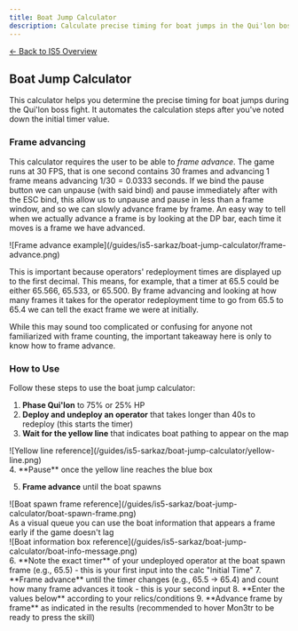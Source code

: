 ```yaml
---
title: Boat Jump Calculator
description: Calculate precise timing for boat jumps in the Qui'lon boss fight.
---
```



<div class="back-button-container">
  <a href="/is5-sarkaz/overview/" class="back-button">
    <span class="back-arrow">←</span>
    <span class="back-text">Back to IS5 Overview</span>
  </a>
</div>

## Boat Jump Calculator

This calculator helps you determine the precise timing for boat jumps during the Qui'lon boss fight. It automates the calculation steps after you've noted down the initial timer value.

### Frame advancing
This calculator requires the user to be able to *frame advance*.
The game runs at 30 FPS, that is one second contains 30 frames and advancing 1 frame means advancing $1/30 = 0.0333$ seconds.
If we bind the pause button we can unpause (with said bind) and pause immediately after with the ESC bind, this allow us to unpause and pause in less than a frame window, and so we can slowly advance frame by frame.
An easy way to tell when we actually advance a frame is by looking at the DP bar, each time it moves is a frame we have advanced.
<div style={{ display: "flex", justifyContent: "center", alignItems: "center"  }}>
  ![Frame advance example](/guides/is5-sarkaz/boat-jump-calculator/frame-advance.png)
</div>

This is important because operators' redeployment times are displayed up to the first decimal.
This means, for example, that a timer at $65.5$ could be either $65.566$, $65.533$, or $65.500$.
By frame advancing and looking at how many frames it takes for the operator redeployment time to go from $65.5$ to $65.4$ we can tell the exact frame we were at initially.

While this may sound too complicated or confusing for anyone not familiarized with frame counting, the important takeaway here is only to know how to frame advance.

### How to Use

Follow these steps to use the boat jump calculator:

1. **Phase Qui'lon** to 75% or 25% HP
2. **Deploy and undeploy an operator** that takes longer than 40s to redeploy (this starts the timer)
3. **Wait for the yellow line** that indicates boat pathing to appear on the map
<div style={{ display: "flex", justifyContent: "center", alignItems: "center"  }}>
  ![Yellow line reference](/guides/is5-sarkaz/boat-jump-calculator/yellow-line.png)
</div>
4. **Pause** once the yellow line reaches the blue box

5. **Frame advance** until the boat spawns
<div style={{ display: "flex", justifyContent: "center", alignItems: "center"  }}>
  ![Boat spawn frame reference](/guides/is5-sarkaz/boat-jump-calculator/boat-spawn-frame.png)
</div>
As a visual queue you can use the boat information that appears a frame early if the game doesn't lag
<div style={{ display: "flex", justifyContent: "center", alignItems: "center"  }}>
  ![Boat information box reference](/guides/is5-sarkaz/boat-jump-calculator/boat-info-message.png)
</div>
6. **Note the exact timer** of your undeployed operator at the boat spawn frame (e.g., 65.5) - this is your first input into the calc "Initial Time"
7. **Frame advance** until the timer changes (e.g., 65.5 → 65.4) and count how many frame advances it took - this is your second input
8. **Enter the values below** according to your relics/conditions
9. **Advance frame by frame** as indicated in the results (recommended to hover Mon3tr to be ready to press the skill)

<BoatJumpCalculator />